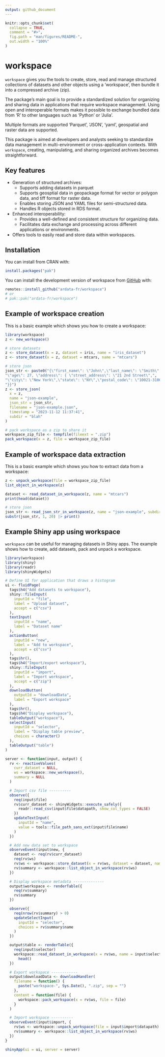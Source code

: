 ```yaml
---
output: github_document
---
```


<!-- README.md is generated from README.Rmd. Please edit that file -->

```r
knitr::opts_chunk$set(
  collapse = TRUE,
  comment = "#>",
  fig.path = "man/figures/README-",
  out.width = "100%"
)
```

# workspace

`workspace` gives you the tools to create, store, read and manage structured collections of datasets and other objects using a 'workspace', then bundle it into a compressed archive (zip). 

The package's main goal is to provide a standardized solution for organizing and sharing data in applications that require workspace management. Using open and interoperable formats makes it possible to exchange bundled data from 'R' to other languages such as 'Python' or 'Julia'. 

Multiple formats are supported 'Parquet', 'JSON', 'yaml', geospatial and raster data are supported.

This package is aimed at developers and analysts seeking to standardize data management in multi-environment or cross-application contexts. With `workspace`, creating, manipulating, and sharing organized archives becomes straightforward.

## Key features

- Generation of structured archives:
  - Supports adding datasets in parquet
  - Supports geosptial data in geopackage format for vector or polygon data, and
  tiff format for raster data.
  - Enables storing JSON and YAML files for semi-structured data.
  - Handles R objects stored in RDS format.

- Enhanced interoperability:
  - Provides a well-defined and consistent structure for organizing data.
  - Facilitates data exchange and processing across different applications or environments.

- Offers tools to easily read and store data within workspaces.


## Installation

You can install from CRAN with: 

``` r
install.packages("pak")
```

You can install the development version of workspace from [GitHub](https://github.com/) with:

``` r
remotes::install_github("ardata-fr/workspace")
# or 
# pak::pak("ardata-fr/workspace")
```

## Example of workspace creation

This is a basic example which shows you how to create a workspace:

```r
library(workspace)
z <- new_workspace()

# store datasets
z <- store_dataset(x = z, dataset = iris, name = "iris_dataset")
z <- store_dataset(x = z, dataset = mtcars, name = "mtcars")

# store json
json_str <- paste0("{\"first_name\": \"John\",\"last_name\": \"Smith\",\"is_alive\": true,",
"\"age\": 27, \"address\": { \"street_address\": \"21 2nd Street\",",
"\"city\": \"New York\",\"state\": \"NY\",\"postal_code\": \"10021-3100\"",
"}}")
z <- store_json(
  x = z,
  name = "json-example",
  json_str = json_str,
  filename = "json-example.json",
  timestamp = "2023-11-12 11:37:41",
  subdir = "blah"
)

# pack workspace as a zip to share it
workspace_zip_file <- tempfile(fileext = ".zip")
pack_workspace(x = z, file = workspace_zip_file)
```

## Example of workspace data extraction

This is a basic example which shows you how to extract data from a workspace:

```r
z <- unpack_workspace(file = workspace_zip_file)
list_object_in_workspace(z)

dataset <- read_dataset_in_workspace(z, name = "mtcars")
print(head(dataset))

# store json
json_str <- read_json_str_in_workspace(z, name = "json-example", subdir = "blah")
substr(json_str, 1, 20) |> print()
```

## Example Shiny app using workspace

`workspace` can be useful for managing datasets in Shiny apps. The example shows how to create, add datasets, pack and unpack a workspace. 

```r
library(workspace)
library(shiny)
library(readr)
library(shinyWidgets)

# Define UI for application that draws a histogram
ui <- fluidPage(
  tags$h4("Add datasets to workspace"),
  shiny::fileInput(
    inputId = "file",
    label = "Upload dataset",
    accept = c("csv")
  ),
  textInput(
    inputId = "name",
    label = "Dataset name"
  ),
  actionButton(
    inputId = "new",
    label = "Add to workspace",
    accept = c("csv")
  ),
  tags$hr(),
  tags$h4("Import/export workspace"),
  shiny::fileInput(
    inputId = "import",
    label = "Import workspace",
    accept = c("zip")
  ),
  downloadButton(
    outputId = "downloadData",
    label = "Export workspace"
  ),
  tags$hr(),
  tags$h4("Display workspace"),
  tableOutput("workspace"),
  selectInput(
    inputId = "selector",
    label = "Display table preview",
    choices = character()
  ),
  tableOutput("table")
)

server <- function(input, output) {
  rv <- reactiveValues(
    curr_dataset = NULL,
    ws = workspace::new_workspace(),
    summary = NULL
  )

  # Import csv file ----------
  observe({
    req(input$file)
    rv$curr_dataset <- shinyWidgets::execute_safely({
      readr::read_csv(input$file$datapath, show_col_types = FALSE)
    })
    updateTextInput(
      inputId = "name",
      value = tools::file_path_sans_ext(input$file$name)
    )
  })

  # Add new data set to workspace
  observeEvent(input$new, {
    dataset <- req(rv$curr_dataset)
    req(rv$ws)
    rv$ws <- workspace::store_dataset(x = rv$ws, dataset = dataset, name = trimws(input$name))
    rv$summary <- workspace::list_object_in_workspace(rv$ws)
  })

  # Display workspace metadata --------------
  output$workspace <- renderTable({
    req(rv$summary)
    rv$summary
  })

  observe({
    req(nrow(rv$summary) > 0)
    updateSelectInput(
      inputId = "selector",
      choices = rv$summary$name
    )
  })

  output$table <- renderTable({
    req(input$selector)
    workspace::read_dataset_in_workspace(x = rv$ws, name = input$selector) |>
      head()
  })

  # Export workspace ------------
  output$downloadData <- downloadHandler(
    filename = function() {
      paste("workspace-", Sys.Date(), ".zip", sep = "")
    },
    content = function(file) {
      workspace::pack_workspace(x = rv$ws, file = file)
    }
  )

  # Import workspace ----------
  observeEvent(input$import, {
    rv$ws <- workspace::unpack_workspace(file = input$import$datapath)
    rv$summary <- workspace::list_object_in_workspace(rv$ws)
  })
}

shinyApp(ui = ui, server = server)

```

